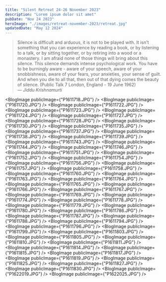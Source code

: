 ```yaml
---
title: "Silent Retreat 24-26 November 2023"
description: "Lorem ipsum dolor sit amet"
pubDate: "Nov 24 2023"
heroImage: "./images/retreat-november-2023/retreat.jpg"
updatedDate: "May 12 2024"
---
```



> Silence is difficult and arduous, it is not to be played with. It isn't something that you can experience by reading a book, or by listening to a talk, or by sitting together, or by retiring into a wood or a monastery. I am afraid none of those things will bring about this silence. This silence demands intense psychological work. You have to be burningly aware - aware of your speech, aware of your snobbishness, aware of your fears, your anxieties, your sense of guilt. And when you die to all that, then out of that dying comes the beauty of silence. (Public Talk 7 London, England - 19 June 1962)<br/>
> — <cite>Jiddu Krishnamurti</cite>

<BlogImage publicImage={"P1611718.JPG"} />
<BlogImage publicImage={"P1611720.JPG"} />
<BlogImage publicImage={"P1611722.JPG"} />
<BlogImage publicImage={"P1611723.JPG"} />
<BlogImage publicImage={"P1611724.JPG"} />
<BlogImage publicImage={"P1611727.JPG"} />
<BlogImage publicImage={"P1611728.JPG"} />
<BlogImage publicImage={"P1611730.JPG"} />
<BlogImage publicImage={"P1611735.JPG"} />
<BlogImage publicImage={"P1611737.JPG"} />
<BlogImage publicImage={"P1611738.JPG"} />
<BlogImage publicImage={"P1611739.JPG"} />
<BlogImage publicImage={"P1611743.JPG"} />
<BlogImage publicImage={"P1611744.JPG"} />
<BlogImage publicImage={"P1611746.JPG"} />
<BlogImage publicImage={"P1611751.JPG"} />
<BlogImage publicImage={"P1611752.JPG"} />
<BlogImage publicImage={"P1611754.JPG"} />
<BlogImage publicImage={"P1611756.JPG"} />
<BlogImage publicImage={"P1611757.JPG"} />
<BlogImage publicImage={"P1611758.JPG"} />
<BlogImage publicImage={"P1611760.JPG"} />
<BlogImage publicImage={"P1611763.JPG"} />
<BlogImage publicImage={"P1611764.JPG"} />
<BlogImage publicImage={"P1611765.JPG"} />
<BlogImage publicImage={"P1611766.JPG"} />
<BlogImage publicImage={"P1611767.JPG"} />
<BlogImage publicImage={"P1611769.JPG"} />
<BlogImage publicImage={"P1611774.JPG"} />
<BlogImage publicImage={"P1611778.JPG"} />
<BlogImage publicImage={"P1611779.JPG"} />
<BlogImage publicImage={"P1611780.JPG"} />
<BlogImage publicImage={"P1611786.JPG"} />
<BlogImage publicImage={"P1611787.JPG"} />
<BlogImage publicImage={"P1611788.JPG"} />
<BlogImage publicImage={"P1611794.JPG"} />
<BlogImage publicImage={"P1611796.JPG"} />
<BlogImage publicImage={"P1611799.JPG"} />
<BlogImage publicImage={"P1611803.JPG"} />
<BlogImage publicImage={"P1611805.JPG"} />
<BlogImage publicImage={"P1611810.JPG"} />
<BlogImage publicImage={"P1611811.JPG"} />
<BlogImage publicImage={"P1611814.JPG"} />
<BlogImage publicImage={"P1611815.JPG"} />
<BlogImage publicImage={"P1611817.JPG"} />
<BlogImage publicImage={"P1611819.JPG"} />
<BlogImage publicImage={"P1611825.JPG"} />
<BlogImage publicImage={"P1611827.JPG"} />
<BlogImage publicImage={"P1611830.JPG"} />
<BlogImage publicImage={"P1622019.JPG"} />
<BlogImage publicImage={"P1622025.JPG"} />

<CC />
